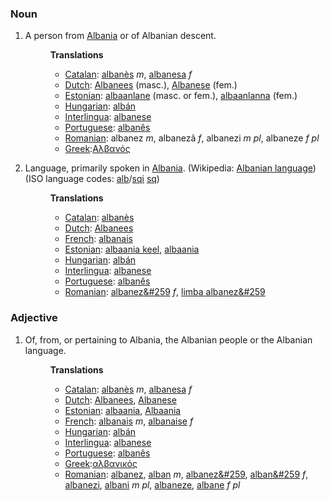 ===Noun===
#A person from [[Albania]] or of Albanian descent.
#:'''Translations'''
#:*[[Catalan]]: [[albanès]] ''m'', [[albanesa]] ''f''
#:*[[Dutch]]:  [[Albanees]] (masc.), [[Albanese]] (fem.)
#:*[[Estonian]]: [[albaanlane]] (masc. or fem.), [[albaanlanna]] (fem.) 
#:*[[Hungarian]]: [[albán]]
#:*[[Interlingua]]: [[albanese]]
#:*[[Portuguese]]: [[albanês]]
#:*[[Romanian]]: albanez ''m'', albanezã ''f'', albanezi ''m pl'', albaneze ''f pl''
#:*[[Greek]]:[[Αλβανός]]
#Language, primarily spoken in [[Albania]]. (Wikipedia: [[w:Albanian language|Albanian language]]) (ISO language codes: [[alb]]/[[sqi]]  	[[sq]])
#:'''Translations'''
#:*[[Catalan]]: [[albanès]]
#:*[[Dutch]]: [[Albanees]]
#:*[[French]]: [[albanais]]
#:*[[Estonian]]: [[albaania keel]], [[albaania]]
#:*[[Hungarian]]: [[albán]]
#:*[[Interlingua]]: [[albanese]]
#:*[[Portuguese]]: [[albanês]]
#:*[[Romanian]]: [[albanez&#259]] ''f'', [[limba albanez&#259]]

===Adjective===
#Of, from, or pertaining to Albania, the Albanian people or the Albanian language.
#:'''Translations'''
#:*[[Catalan]]: [[albanès]] ''m'', [[albanesa]] ''f''
#:*[[Dutch]]: [[Albanees]], [[Albanese]]
#:*[[Estonian]]: [[albaania]], [[Albaania]]
#:*[[French]]: [[albanais]] ''m'', [[albanaise]] ''f''
#:*[[Hungarian]]: [[albán]]
#:*[[Interlingua]]: [[albanese]]
#:*[[Portuguese]]: [[albanês]]
#:*[[Greek]]:[[αλβανικός]]
#:*[[Romanian]]: [[albanez]], [[alban]] ''m'', [[albanez&#259]], [[alban&#259]] ''f'', [[albanezi]], [[albani]] ''m pl'', [[albaneze]], [[albane]] ''f pl''